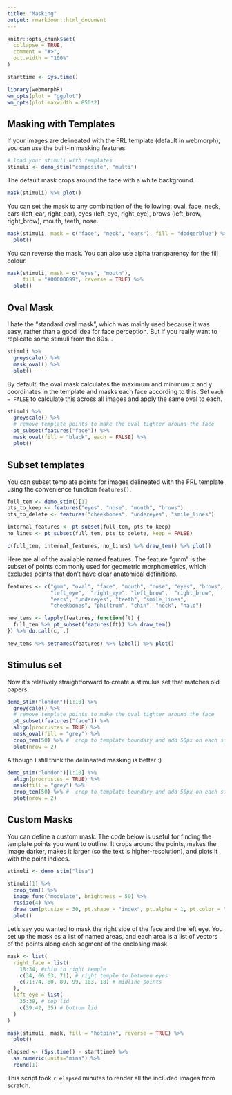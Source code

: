 ```yaml
---
title: "Masking"
output: rmarkdown::html_document
---
```


```r
knitr::opts_chunk$set(
  collapse = TRUE,
  comment = "#>",
  out.width = "100%"
)

starttime <- Sys.time()

library(webmorphR)
wm_opts(plot = "ggplot")
wm_opts(plot.maxwidth = 850*2)
```


## Masking with Templates

If your images are delineated with the FRL template (default in webmorph), you can use the built-in masking features.

```r
# load your stimuli with templates
stimuli <- demo_stim("composite", "multi")
```

The default mask crops around the face with a white background.

```r
mask(stimuli) %>% plot()
```

You can set the mask to any combination of the following: oval, face, neck, ears (left_ear, right_ear), eyes (left_eye, right_eye), brows (left_brow, right_brow), mouth, teeth, nose.

```r
mask(stimuli, mask = c("face", "neck", "ears"), fill = "dodgerblue") %>%
  plot()
```

You can reverse the mask. You can also use alpha transparency for the fill colour.

```r
mask(stimuli, mask = c("eyes", "mouth"), 
     fill = "#00000099", reverse = TRUE) %>%
  plot()
```


## Oval Mask

I hate the "standard oval mask", which was mainly used because it was easy, rather than a good idea for face perception. But if you really want to replicate some stimuli from the 80s...

```r
stimuli %>%
  greyscale() %>%
  mask_oval() %>%
  plot()
```

By default, the oval mask calculates the maximum and minimum x and y coordinates in the template and masks each face according to this. Set `each = FALSE` to calculate this across all images and apply the same oval to each. 

```r
stimuli %>%
  greyscale() %>%
  # remove template points to make the oval tighter around the face
  pt_subset(features("face")) %>%
  mask_oval(fill = "black", each = FALSE) %>%
  plot()
```

## Subset templates

You can subset template points for images delineated with the FRL template using the convenience function `features()`. 

```r
full_tem <- demo_stim()[1]
pts_to_keep <- features("eyes", "nose", "mouth", "brows")
pts_to_delete <- features("cheekbones", "undereyes", "smile_lines")

internal_features <- pt_subset(full_tem, pts_to_keep)
no_lines <- pt_subset(full_tem, pts_to_delete, keep = FALSE)

c(full_tem, internal_features, no_lines) %>% draw_tem() %>% plot()
```

Here are all of the available named features. The feature "gmm" is the subset of points commonly used for geometric morphometrics, which excludes points that don't have clear anatomical definitions.

```r

features <- c("gmm", "oval", "face", "mouth", "nose", "eyes", "brows",
              "left_eye",  "right_eye", "left_brow",  "right_brow",
              "ears", "undereyes", "teeth", "smile_lines", 
              "cheekbones", "philtrum", "chin", "neck", "halo")

new_tems <- lapply(features, function(ft) {
  full_tem %>% pt_subset(features(ft)) %>% draw_tem()
}) %>% do.call(c, .)

new_tems %>% setnames(features) %>% label() %>% plot()
```


## Stimulus set

Now it's relatively straightforward to create a stimulus set that matches old papers.

```r
demo_stim("london")[1:10] %>%
  greyscale() %>%
  # remove template points to make the oval tighter around the face
  pt_subset(features("face")) %>%
  align(procrustes = TRUE) %>%
  mask_oval(fill = "grey") %>%
  crop_tem(50) %>% #  crop to template boundary and add 50px on each side 
  plot(nrow = 2)
```

Although I still think the delineated masking is better :)

```r
demo_stim("london")[1:10] %>%
  align(procrustes = TRUE) %>%
  mask(fill = "grey") %>%
  crop_tem(50) %>% #  crop to template boundary and add 50px on each side 
  plot(nrow = 2)
```

## Custom Masks

You can define a custom mask. The code below is useful for finding the template points you want to outline. It crops around the points, makes the image darker, makes it larger (so the text is higher-resolution), and plots it with the point indices.

```r
stimuli <- demo_stim("lisa") 

stimuli[1] %>% 
  crop_tem() %>% 
  image_func("modulate", brightness = 50) %>%
  resize(4) %>%
  draw_tem(pt.size = 30, pt.shape = "index", pt.alpha = 1, pt.color = "white") %>%
  plot()
```

Let's say you wanted to mask the right side of the face and the left eye. You set up the mask as a list of named areas, and each area is a list of vectors of the points along each segment of the enclosing mask.

```r
mask <- list(
  right_face = list(
    18:34, #chin to right temple
    c(34, 66:63, 71), # right temple to between eyes
    c(71:74, 80, 89, 99, 103, 18) # midline points
  ),
  left_eye = list(
    35:39, # top lid
    c(39:42, 35) # bottom lid
  )
)

mask(stimuli, mask, fill = "hotpink", reverse = TRUE) %>%
  plot()

```



```r
elapsed <- (Sys.time() - starttime) %>%
  as.numeric(units="mins") %>%
  round(1)
```

This script took `r elapsed` minutes to render all the included images from scratch.
